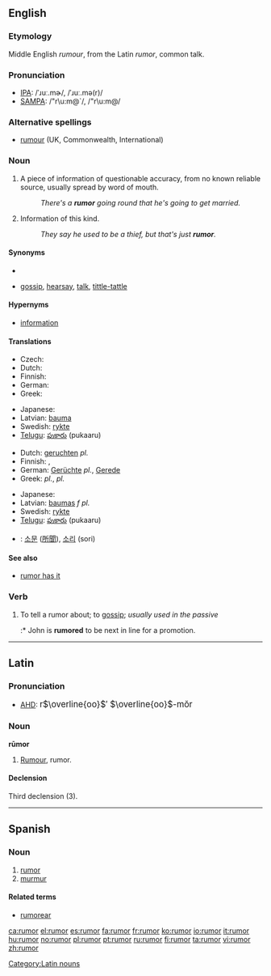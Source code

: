 <!-- If you edit this page, please also edit "rumour" to keep these two pages in synch. -->
==English==

===Etymology===
Middle English ''rumour'', from the Latin ''rumor'', common talk.

===Pronunciation===
* [[International Phonetic Alphabet|IPA]]: /ˈɹuː.mɚ/, /ˈɹuː.mə(r)/
* [[SAMPA]]: /"r\u:m@`/, /"r\u:m@/
*: {{rhymes|uːmə(r)}}

===Alternative spellings===
* [[rumour]] (UK, Commonwealth, International)

===Noun===
{{en-noun|rumors|-}}

# {{countable}} A piece of information of questionable accuracy, from no known reliable source, usually spread by word of mouth.
#: ''There's a '''rumor''' going round that he's going to get married.''
# {{uncountable}} Information of this kind.
#: ''They say he used to be a thief, but that's just '''rumor'''.''

====Synonyms====
* {{sense|piece of information}}
* {{sense|information}} [[gossip]], [[hearsay]], [[talk]], [[tittle-tattle]]

====Hypernyms====
* [[information]]

====Translations====
{{trans-top|countable: piece of information}}
* Czech: {{t|cs|zvěst|f}}
* Dutch: {{t+|nl|gerucht|n}}
* Finnish: {{t+|fi|huhu}}
* German: {{t+|de|Gerücht|n}}
* Greek: {{t+|el|φήμη|f|tr=fími}}
{{trans-mid}}
* Japanese: {{t+|ja|噂|tr=[[うわさ]], uwasa|sc=Jpan}}
* Latvian: [[bauma]] {{f}}
* Swedish: [[rykte#Swedish|rykte]] {{n}}
* [[Telugu]]: [[పుకారు]] (pukaaru)
{{trans-bottom}}

{{trans-top|uncountable: information}}
* Dutch: [[geruchten]] ''pl.''
* Finnish: {{t+|fi|huhu}}, {{t+|fi|kuulopuhe}}
* German: [[Gerücht]]e {{n}} ''pl.'', [[Gerede]] {{n}}
* Greek: {{t|el|φήμες|f|tr=fímes}} ''pl.'', {{t|el|διαδόσεις|f|tr=diadóseis}} ''pl.''
{{trans-mid}}
* Japanese: {{t+|ja|噂|tr=[[うわさ]], uwasa|sc=Jpan}}
* Latvian: [[baumas]] ''f pl.''
* Swedish: [[rykte#Swedish|rykte]] {{n}}
* [[Telugu]]: [[పుకారు]] (pukaaru)
{{trans-bottom}}
{{checktrans-top}}
* {{ttbc|Korean}}: [[소문]] ([[所聞]]), [[소리]] (sori)
{{checktrans-bottom}}

====See also====
* [[rumor has it]]

===Verb===
{{en-verb}}

# {{transitive}} To tell a rumor about; to [[gossip]]; ''usually used in the passive''
#:* John is '''rumored''' to be next in line for a promotion.

<!-- If you edit this page, please also edit "rumour" to keep these two pages in synch. -->

----

==Latin==

===Pronunciation===
* [[AHD]]: <big> r<math>\overline{oo}</math>′ <math>\overline{oo}</math>-mŏr </big>

===Noun===
'''rūmor'''

# [[rumour#English|Rumour]], rumor.

====Declension====
Third declension (3).
{{la-decl-3rd|rumor|rumor|rumor|rumōr}}

[[Category:Latin nouns]]

----

==Spanish==

===Noun===
{{es-noun-m|pl=rumores}}

# [[rumor]]
# [[murmur]]

====Related terms====
* [[rumorear]]

[[ca:rumor]]
[[el:rumor]]
[[es:rumor]]
[[fa:rumor]]
[[fr:rumor]]
[[ko:rumor]]
[[io:rumor]]
[[it:rumor]]
[[hu:rumor]]
[[no:rumor]]
[[pl:rumor]]
[[pt:rumor]]
[[ru:rumor]]
[[fi:rumor]]
[[ta:rumor]]
[[vi:rumor]]
[[zh:rumor]]